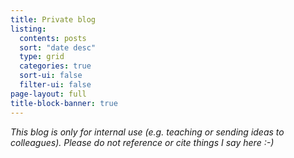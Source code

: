 ```yaml
---
title: Private blog
listing:
  contents: posts
  sort: "date desc"
  type: grid
  categories: true
  sort-ui: false
  filter-ui: false
page-layout: full
title-block-banner: true
---
```


*This blog is only for internal use (e.g. teaching or sending ideas to colleagues). Please do not reference or cite things I say here :-)*

